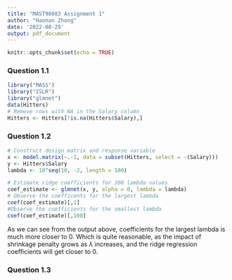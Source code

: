 ```yaml
---
title: "MAST90083 Assignment 1"
author: "Haonan Zhong"
date: '2022-08-29'
output: pdf_document
---
```


```r
knitr::opts_chunk$set(echo = TRUE)
```

### Question 1.1
```r
library("MASS")
library("ISLR")
library("glmnet")
data(Hitters)
# Remove rows with NA in the Salary column
Hitters <- Hitters[!is.na(Hitters$Salary),]
```

### Question 1.2
```r
# Construct design matrix and response variable
x <- model.matrix(~.-1, data = subset(Hitters, select = -(Salary)))
y <- Hitters$Salary
lambda <- 10^seq(10, -2, length = 100)

# Estimate ridge coefficients for 100 lambda values
coef_estimate <- glmnet(x, y, alpha = 0, lambda = lambda)
# Observe the coefficents for the largest lambda
coef(coef_estimate)[,1]
#Observe the coefficients for the smallest lambda
coef(coef_estimate)[,100]
```
As we can see from the output above, coefficients for the largest lambda is much more closer to 0. Which is quite reasonable, as the impact of shrinkage penalty grows as $\lambda$ increases, and the ridge regression coefficients will get closer to 0.

### Question 1.3
```r

```
